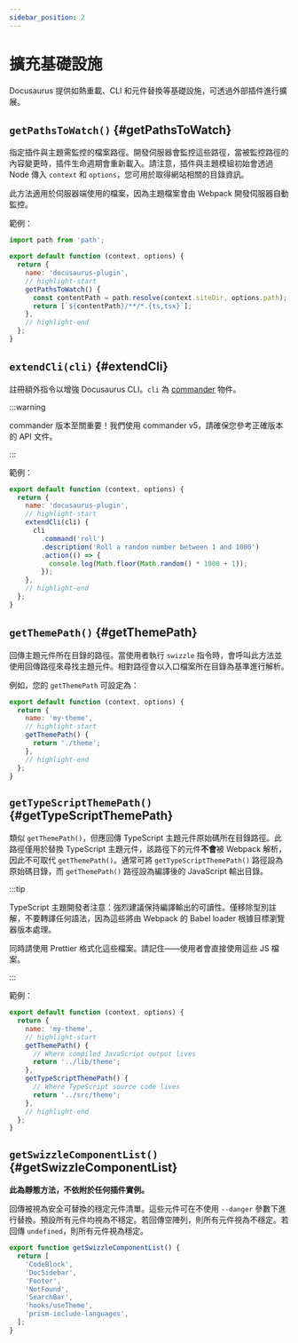 ```yaml
---
sidebar_position: 2
---
```


# 擴充基礎設施

Docusaurus 提供如熱重載、CLI 和元件替換等基礎設施，可透過外部插件進行擴展。

## `getPathsToWatch()` {#getPathsToWatch}

指定插件與主題需監控的檔案路徑。開發伺服器會監控這些路徑，當被監控路徑的內容變更時，插件生命週期會重新載入。請注意，插件與主題模組初始會透過 Node 傳入 `context` 和 `options`，您可用於取得網站相關的目錄資訊。

此方法適用於伺服器端使用的檔案，因為主題檔案會由 Webpack 開發伺服器自動監控。

範例：

```js title="docusaurus-plugin/src/index.js"
import path from 'path';

export default function (context, options) {
  return {
    name: 'docusaurus-plugin',
    // highlight-start
    getPathsToWatch() {
      const contentPath = path.resolve(context.siteDir, options.path);
      return [`${contentPath}/**/*.{ts,tsx}`];
    },
    // highlight-end
  };
}
```

## `extendCli(cli)` {#extendCli}

註冊額外指令以增強 Docusaurus CLI。`cli` 為 [commander](https://www.npmjs.com/package/commander/v/5.1.0) 物件。

:::warning

commander 版本至關重要！我們使用 commander v5，請確保您參考正確版本的 API 文件。

:::

範例：

```js title="docusaurus-plugin/src/index.js"
export default function (context, options) {
  return {
    name: 'docusaurus-plugin',
    // highlight-start
    extendCli(cli) {
      cli
        .command('roll')
        .description('Roll a random number between 1 and 1000')
        .action(() => {
          console.log(Math.floor(Math.random() * 1000 + 1));
        });
    },
    // highlight-end
  };
}
```

## `getThemePath()` {#getThemePath}

回傳主題元件所在目錄的路徑。當使用者執行 `swizzle` 指令時，會呼叫此方法並使用回傳路徑來尋找主題元件。相對路徑會以入口檔案所在目錄為基準進行解析。

例如，您的 `getThemePath` 可設定為：

```js title="my-theme/src/index.js"
export default function (context, options) {
  return {
    name: 'my-theme',
    // highlight-start
    getThemePath() {
      return './theme';
    },
    // highlight-end
  };
}
```

## `getTypeScriptThemePath()` {#getTypeScriptThemePath}

類似 `getThemePath()`，但應回傳 TypeScript 主題元件原始碼所在目錄路徑。此路徑僅用於替換 TypeScript 主題元件，該路徑下的元件**不會**被 Webpack 解析，因此不可取代 `getThemePath()`。通常可將 `getTypeScriptThemePath()` 路徑設為原始碼目錄，而 `getThemePath()` 路徑設為編譯後的 JavaScript 輸出目錄。

:::tip

TypeScript 主題開發者注意：強烈建議保持編譯輸出的可讀性。僅移除型別註解，不要轉譯任何語法，因為這些將由 Webpack 的 Babel loader 根據目標瀏覽器版本處理。

同時請使用 Prettier 格式化這些檔案。請記住——使用者會直接使用這些 JS 檔案。

:::

範例：

```js title="my-theme/src/index.js"
export default function (context, options) {
  return {
    name: 'my-theme',
    // highlight-start
    getThemePath() {
      // Where compiled JavaScript output lives
      return '../lib/theme';
    },
    getTypeScriptThemePath() {
      // Where TypeScript source code lives
      return '../src/theme';
    },
    // highlight-end
  };
}
```

## `getSwizzleComponentList()` {#getSwizzleComponentList}

**此為靜態方法，不依附於任何插件實例。**

回傳被視為安全可替換的穩定元件清單。這些元件可在不使用 `--danger` 參數下進行替換。預設所有元件均視為不穩定。若回傳空陣列，則所有元件視為不穩定。若回傳 `undefined`，則所有元件視為穩定。

```js title="my-theme/src/index.js"
export function getSwizzleComponentList() {
  return [
    'CodeBlock',
    'DocSidebar',
    'Footer',
    'NotFound',
    'SearchBar',
    'hooks/useTheme',
    'prism-include-languages',
  ];
}
```